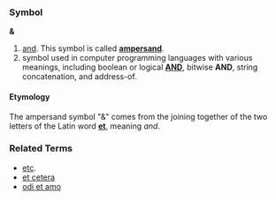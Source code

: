 ===Symbol===
'''&'''

# [[and]].  This symbol is called '''[[ampersand]]'''.
# symbol used in computer programming languages with various meanings, including boolean or logical '''[[AND]]''', bitwise '''AND''', string concatenation, and address-of.

====Etymology====
The ampersand symbol "&" comes from the joining together of the two letters of the Latin word '''[[et]]''', meaning ''and''.

===Related Terms===
*[[etc]].
*[[et cetera]]
*[[odi et amo]]